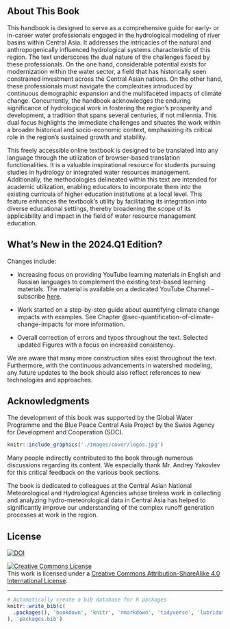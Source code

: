## About This Book {.unnumbered}

This handbook is designed to serve as a comprehensive guide for early- or in-career water professionals engaged in the hydrological modeling of river basins within Central Asia. It addresses the intricacies of the natural and anthropogenically influenced hydrological systems characteristic of this region. The text underscores the dual nature of the challenges faced by these professionals. On the one hand, considerable potential exists for modernization within the water sector, a field that has historically seen constrained investment across the Central Asian nations. On the other hand, these professionals must navigate the complexities introduced by continuous demographic expansion and the multifaceted impacts of climate change. Concurrently, the handbook acknowledges the enduring significance of hydrological work in fostering the region's prosperity and development, a tradition that spans several centuries, if not millennia. This dual focus highlights the immediate challenges and situates the work within a broader historical and socio-economic context, emphasizing its critical role in the region's sustained growth and stability.

This freely accessible online textbook is designed to be translated into any language through the utilization of browser-based translation functionalities. It is a valuable inspirational resource for students pursuing studies in hydrology or integrated water resources management. Additionally, the methodologies delineated within this text are intended for academic utilization, enabling educators to incorporate them into the existing curricula of higher education institutions at a local level. This feature enhances the textbook's utility by facilitating its integration into diverse educational settings, thereby broadening the scope of its applicability and impact in the field of water resource management education.

## What's New in the 2024.Q1 Edition? {.unnumbered}

Changes include:

-   Increasing focus on providing YouTube learning materials in English and Russian languages to complement the existing text-based learning materials. The material is available on a dedicated YouTube Channel - subscribe [here](https://www.youtube.com/@HSOL-ot4fm/featured).

-   Work started on a step-by-step guide about quantifying climate change impacts with examples. See Chapter @sec-quantification-of-climate-change-impacts for more information.

-   Overall correction of errors and typos throughout the text. Selected updated Figures with a focus on increased consistency.

We are aware that many more construction sites exist throughout the text. Furthermore, with the continuous advancements in watershed modeling, any future updates to the book should also reflect references to new technologies and approaches.

## Acknowledgments {.unnumbered}

The development of this book was supported by the Global Water Programme and the Blue Peace Central Asia Project by the Swiss Agency for Development and Cooperation (SDC).

```r
knitr::include_graphics('./images/cover/logos.jpg')
```

Many people indirectly contributed to the book through numerous discussions regarding its content. We especially thank Mr. Andrey Yakovlev for this critical feedback on the various book sections.

The book is dedicated to colleagues at the Central Asian National Meteorological and Hydrological Agencies whose tireless work in collecting and analyzing hydro-meteorological data in Central Asia has helped to significantly improve our understanding of the complex runoff generation processes at work in the region.

## License

<!-- Now with an updated Zendodo record that reflects the 2024 release. -->

[![DOI](https://zenodo.org/badge/DOI/10.5281/zenodo.6349984.svg)](https://doi.org/10.5281/zenodo.6349984)

<a rel="license" href="http://creativecommons.org/licenses/by-sa/4.0/"><img src="https://i.creativecommons.org/l/by-sa/4.0/88x31.png" alt="Creative Commons License" style="border-width:0"/></a><br />This work is licensed under a <a rel="license" href="http://creativecommons.org/licenses/by-sa/4.0/">Creative Commons Attribution-ShareAlike 4.0 International License</a>.

------------------------------------------------------------------------

```r
# Automatically create a bib database for R packages
knitr::write_bib(c(
  .packages(), 'bookdown', 'knitr', 'rmarkdown', 'tidyverse', 'lubridate', 'leaflet', 'sf', 'raster', 'stars', 'terra', 'riversCentralAsia','ncdf4'
), 'packages.bib')
```
